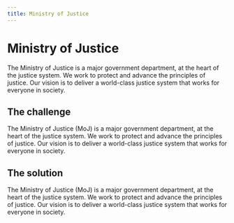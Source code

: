 ```yaml
---
title: Ministry of Justice
---
```


# Ministry of Justice

The Ministry of Justice is a major government department, at the heart of the justice system. We work to protect and advance the principles of justice. Our vision is to deliver a world-class justice system that works for everyone in society.

## The challenge

The Ministry of Justice (MoJ) is a major government department, at the heart of the justice system. We work to protect and advance the principles of justice. Our vision is to deliver a world-class justice system that works for everyone in society.

## The solution

The Ministry of Justice (MoJ) is a major government department, at the heart of the justice system. We work to protect and advance the principles of justice. Our vision is to deliver a world-class justice system that works for everyone in society.

